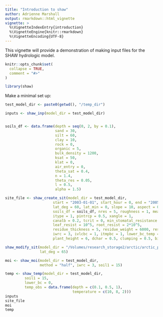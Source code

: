 ```yaml
---
title: "Introduction to shaw"
author: Adrienne Marshall
output: rmarkdown::html_vignette
vignette: >
  %\VignetteIndexEntry{introduction}
  %\VignetteEngine{knitr::rmarkdown}
  %\VignetteEncoding{UTF-8}
---
```


This vignette will provide a demonstration of making input files for the SHAW hydrologic model. 

```r
knitr::opts_chunk$set(
  collapse = TRUE,
  comment = "#>"
)
```

```r
library(shaw)
```

Make a minimal set up: 

```r
test_model_dir <- paste0(getwd(), "/temp_dir")

inputs <- shaw_inp(model_dir = test_model_dir)


soils_df <- data.frame(depth = seq(0, 2, by = 0.1),
                       sand = 30,
                       silt = 60,
                       clay = 10,
                       rock = 0,
                       organic = 5,
                       bulk_density = 1200,
                       ksat = 50,
                       klat = 0,
                       air_entry = 0,
                       theta_sat = 0.4,
                       n = 1.4,
                       theta_res = 0.05,
                       l = 0.5,
                       alpha = 1.5)

site_file <- shaw_create_sit(model_dir = test_model_dir,
                      start = "2003-01-01", start_hour = 0, end = "2005-12-31",
                      lat_deg = 60, lat_min = 0, slope = 10, aspect = 0, hrnoon = 12, elev = 300,
                      soils_df = soils_df, nres = 5, roughness = 1, measurement_height = 10, ponding = 4,
                      itype = 1, pintrcp = 0.5, xangle = 1,
                      canalb = 0.2, tcrit = 0, min_stomatal_resistance = 150, stomatal_exp = 5, critical_leaf_water = -70,
                      leaf_resist = 10^5, root_resist = 2*10^5,
                      residue_thickness = 5, residue_weight = 6000, residue_fraction = 0.8, residue_albedo = 0.25,
                      iwrc = 3, ivlcbc = 1, itmpbc = 1, lower_bc_temp = 1, nsalt = 0,
                      plant_height = 6, dchar = 0.5, clumping = 0.5, biomass = 4, LAI = 3, rooting = 0.5)

shaw_modify_sit(model_dir = "/Volumes/research_storage2/arctic/arctic_point_modeling/SHAW/test_shaw",
                lat_deg = 65)

moi <- shaw_moi(model_dir = test_model_dir,
                method = "half", iwrc = 3, soil1 = 15)

temp <- shaw_temp(model_dir = test_model_dir,
         soil1 = 15,
         lower_bc = 0,
         temp_obs = data.frame(depth = c(0.1, 0.5, 1),
                               temperature = c(10, 8, 2)))
inputs
site_file
moi
temp
```

